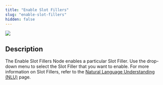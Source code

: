 ```yaml
---
title: "Enable Slot Fillers"
slug: "enable-slot-fillers"
hidden: false
---
```


<Frame>
  <img class="image-center" src="/_assets/ai/develop/node-reference/ai/enable-slot-fillers.png" style={{ width: 'auto' }} />
</Frame>

## Description

The Enable Slot Fillers Node enables a particular Slot Filler. Use the drop-down menu to select the Slot Filler that you want to enable. For more information on Slot Fillers, refer to the [Natural Language Understanding (NLU)](/ai/platform-features/nlu/overview) page.